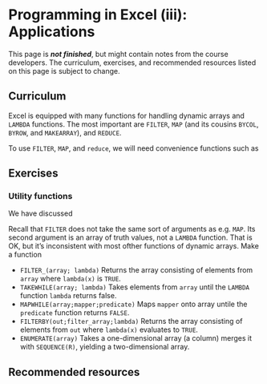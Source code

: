 # Programming in Excel (iii): Applications

::: callout-important
This page is ***not finished***, but might contain notes from the course developers. The curriculum, exercises, and recommended resources listed on this page is subject to change.
:::

## Curriculum

Excel is equipped with many functions for handling dynamic arrays and `LAMBDA` functions. The most important are `FILTER`, `MAP` (and its cousins `BYCOL`, `BYROW`, and `MAKEARRAY`), and `REDUCE`.

To use `FILTER`, `MAP`, and `reduce`, we will need convenience functions such as

## Exercises

### Utility functions

We have discussed

Recall that `FILTER` does not take the same sort of arguments as e.g. `MAP`. Its second argument is an array of truth values, not a `LAMBDA` function. That is OK, but it's inconsistent with most ofther functions of dynamic arrays. Make a function

-   `FILTER_(array; lambda)` Returns the array consisting of elements from `array` where `lambda(x)` is `TRUE`.
-   `TAKEWHILE(array; lambda)` Takes elements from `array` until the `LAMBDA` function `lambda` returns false.
-   `MAPWHILE(array;mapper;predicate)` Maps `mapper` onto array untile the `predicate` function returns `FALSE`.
-   `FILTERBY(out;filter_array;lambda)` Returns the array consisting of elements from `out` where `lambda(x)` evaluates to `TRUE`.
-   `ENUMERATE(array)` Takes a one-dimensional array (a column) merges it with `SEQUENCE(R)`, yielding a two-dimensional array.

## Recommended resources
